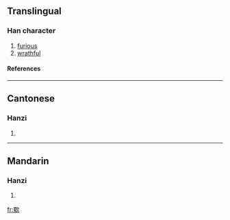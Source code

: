 ==Translingual==
===Han character===
{{Han char|rn=76|rad=欠|as=13|sn=17|four=6718<sub>0</sub>|canj=田戈弓人 (WINO)}}
# [[furious]]
# [[wrathful]]
====References====
{{Han ref|kx=0572.300|dkj=16217|dj=0960.260|hdz=32152.090|uh=6B5C|ud=27484|bh=C0D3|bd=49363}}

----
==Cantonese==
===Hanzi===
{{yue-hanzi|jyut=cuk1|y=chūk}}
# {{defn|Cantonese}}

----
==Mandarin==
===Hanzi===
{{cmn-hanzi|pin=[[chù]] ([[chu4]]), [[zhēng]] ([[zheng1]])|wg=ch'u<sup>4</sup>, cheng<sup>1</sup>}}
# {{defn|Mandarin}}

[[fr:歜]]